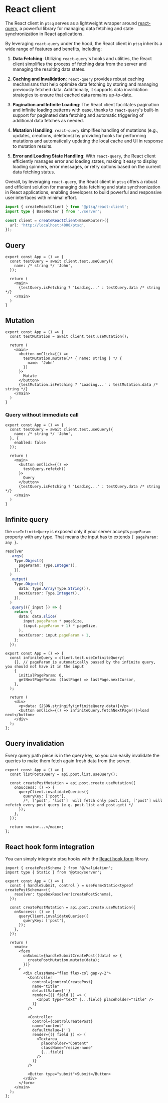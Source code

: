 # React client

The React client in `ptsq` serves as a lightweight wrapper around [react-query](https://tanstack.com/query/latest), a powerful library for managing data fetching and state synchronization in React applications.

By leveraging `react-query` under the hood, the React client in `ptsq` inherits a wide range of features and benefits, including:

1. **Data Fetching**: Utilizing `react-query`'s hooks and utilities, the React client simplifies the process of fetching data from the server and managing the resulting data states.

2. **Caching and Invalidation**: `react-query` provides robust caching mechanisms that help optimize data fetching by storing and managing previously fetched data. Additionally, it supports data invalidation strategies to ensure that cached data remains up-to-date.

3. **Pagination and Infinite Loading**: The React client facilitates pagination and infinite loading patterns with ease, thanks to `react-query`'s built-in support for paginated data fetching and automatic triggering of additional data fetches as needed.

4. **Mutation Handling**: `react-query` simplifies handling of mutations (e.g., updates, creations, deletions) by providing hooks for performing mutations and automatically updating the local cache and UI in response to mutation results.

5. **Error and Loading State Handling**: With `react-query`, the React client efficiently manages error and loading states, making it easy to display loading spinners, error messages, or retry options based on the current data fetching status.

Overall, by leveraging `react-query`, the React client in `ptsq` offers a robust and efficient solution for managing data fetching and state synchronization in React applications, enabling developers to build powerful and responsive user interfaces with minimal effort.

```ts copy filename="client.ts"
import { createReactClient } from '@ptsq/react-client';
import type { BaseRouter } from './server';

const client = createReactClient<BaseRouter>({
  url: 'http://localhost:4000/ptsq',
});
```

## Query

```tsx copy filename="component.tsx"
export const App = () => {
  const testQuery = await client.test.useQuery({
    name: /* string */ 'John',
  });

  return (
    <main>
      {testQuery.isFetching ? 'Loading...' : testQuery.data /* string */}
    </main>
  )
}
```

## Mutation

```tsx copy filename="component.tsx"
export const App = () => {
  const testMutation = await client.test.useMutation();

  return (
    <main>
      <button onClick={() =>
        testMutation.mutate(/* { name: string } */ {
          name: 'John'
        })
      }>
        Mutate
      </button>
      {testMutation.isFetching ? 'Loading...' : testMutation.data /* string */}
    </main>
  )
}
```

### Query without immediate call

```tsx copy filename="component.tsx"
export const App = () => {
  const testQuery = await client.test.useQuery({
    name: /* string */ 'John',
  }, {
    enabled: false
  });

  return (
    <main>
      <button onClick={() =>
        testQuery.refetch()
      }>
        Query
      </button>
      {testQuery.isFetching ? 'Loading...' : testQuery.data /* string */}
    </main>
  )
}
```

## Infinite query

the `useInfiniteQuery` is exposed only if your server accepts `pageParam` property with any type. That means the input has to extends `{ pageParam: any }`.

```ts copy filename="server.ts"
resolver
  .args(
    Type.Object({
      pageParam: Type.Integer(),
    }),
  )
  .output(
    Type.Object({
      data: Type.Array(Type.String()),
      nextCursor: Type.Integer(),
    }),
  )
  .query(({ input }) => {
    return {
      data: data.slice(
        input.pageParam * pageSize,
        (input.pageParam + 1) * pageSize,
      ),
      nextCursor: input.pageParam + 1,
    };
  });
```

```tsx copy filename="component.tsx"
export const App = () => {
  const infiniteQuery = client.test.useInfiniteQuery(
    {}, // pageParam is automatically passed by the infinite query, you should not have it in the input
    {
      initialPageParam: 0,
      getNextPageParam: (lastPage) => lastPage.nextCursor,
    },
  );

  return (
    <div>
      <p>data: {JSON.stringify(infiniteQuery.data)}</p>
      <button onClick={() => infiniteQuery.fetchNextPage()}>load next</button>
    </div>
  );
};
```

## Query invalidation

Every query path piece is in the query key, so you can easily invalidate the queries to make them fetch again fresh data from the server.

```tsx copy filename="component.tsx"
export const App = () => {
  const listPostsQuery = api.post.list.useQuery();

  const createPostMutation = api.post.create.useMutation({
    onSuccess: () => {
      queryClient.invalidateQueries({
        queryKey: ['post'],
        /*, ['post', 'list']  will fetch only post.list, ['post'] will refetch every post query (e.g. post.list and post.get) */
      });
    },
  });

  return <main>...</main>;
};
```

## React hook form integration

You can simply integrate ptsq hooks with the [React hook form](https://react-hook-form.com/) library.

```tsx copy filename="reactHookForm.tsx"
import { createPostSchema } from '@/validation';
import type { Static } from '@ptsq/server';

export const App = () => {
  const { handleSubmit, control } = useForm<Static<typeof createPostSchema>>({
    resolver: typeboxResolver(createPostSchema),
  });

  const createPostMutation = api.post.create.useMutation({
    onSuccess: () => {
      queryClient.invalidateQueries({
        queryKey: ['post'],
      });
    },
  });

  return (
    <main>
      <form
        onSubmit={handleSubmitCreatePost((data) => {
          createPostMutation.mutate(data);
        })}
      >
        <div className="flex flex-col gap-y-2">
          <Controller
            control={controlCreatePost}
            name="title"
            defaultValue={''}
            render={({ field }) => (
              <Input type="text" {...field} placeholder="Title" />
            )}
          />

          <Controller
            control={controlCreatePost}
            name="content"
            defaultValue={''}
            render={({ field }) => (
              <Textarea
                placeholder="Content"
                className="resize-none"
                {...field}
              />
            )}
          />

          <Button type="submit">Submit</Button>
        </div>
      </form>
    </main>
  );
};
```
